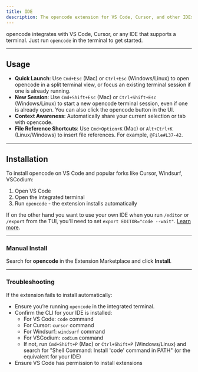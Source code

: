 ```yaml
---
title: IDE
description: The opencode extension for VS Code, Cursor, and other IDEs
---
```


opencode integrates with VS Code, Cursor, or any IDE that supports a terminal. Just run `opencode` in the terminal to get started.

---

## Usage

- **Quick Launch**: Use `Cmd+Esc` (Mac) or `Ctrl+Esc` (Windows/Linux) to open opencode in a split terminal view, or focus an existing terminal session if one is already running.
- **New Session**: Use `Cmd+Shift+Esc` (Mac) or `Ctrl+Shift+Esc` (Windows/Linux) to start a new opencode terminal session, even if one is already open. You can also click the opencode button in the UI.
- **Context Awareness**: Automatically share your current selection or tab with opencode.
- **File Reference Shortcuts**: Use `Cmd+Option+K` (Mac) or `Alt+Ctrl+K` (Linux/Windows) to insert file references. For example, `@File#L37-42`.

---

## Installation

To install opencode on VS Code and popular forks like Cursor, Windsurf, VSCodium:

1. Open VS Code
2. Open the integrated terminal
3. Run `opencode` - the extension installs automatically

If on the other hand you want to use your own IDE when you run `/editor` or `/export` from the TUI, you'll need to set `export EDITOR="code --wait"`. [Learn more](/docs/tui/#editor-setup).

---

### Manual Install

Search for **opencode** in the Extension Marketplace and click **Install**.

---

### Troubleshooting

If the extension fails to install automatically:

- Ensure you’re running `opencode` in the integrated terminal.
- Confirm the CLI for your IDE is installed:
  - For VS Code: `code` command
  - For Cursor: `cursor` command
  - For Windsurf: `windsurf` command
  - For VSCodium: `codium` command
  - If not, run `Cmd+Shift+P` (Mac) or `Ctrl+Shift+P` (Windows/Linux) and search for "Shell Command: Install 'code' command in PATH" (or the equivalent for your IDE)
- Ensure VS Code has permission to install extensions
